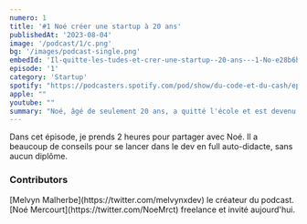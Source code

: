 ```yaml
---
numero: 1
title: '#1 Noé créer une startup à 20 ans'
publishedAt: '2023-08-04'
image: '/podcast/1/c.png'
bg: '/images/podcast-single.png'
embedId: 'Il-quitte-les-tudes-et-crer-une-startup--20-ans---1-No-e28b6h7'
episode: '1'
category: 'Startup'
spotify: "https://podcasters.spotify.com/pod/show/du-code-et-du-cash/episodes/No-lance-son-Application-mobile--20-ans-e27nl51/a-aa6u3p8"
apple: ""
youtube: ""
summary: "Noé, âgé de seulement 20 ans, a quitté l'école et est devenu indépendant. Il trouve des clients free-lance grâce à TikTok et, pendant son temps libre, il lève des fonds pour créer une application mobile."
---
```


Dans cet épisode, je prends 2 heures pour partager avec Noé. Il a beaucoup de conseils pour se lancer dans le dev en full auto-didacte, sans aucun diplôme.

### Contributors

<Contributor>
[Melvyn Malherbe](https://twitter.com/melvynxdev) le créateur du podcast.
</Contributor>
<Contributor>
[Noé Mercourt](https://twitter.com/NoeMrct) freelance et invité aujourd'hui.
</Contributor>